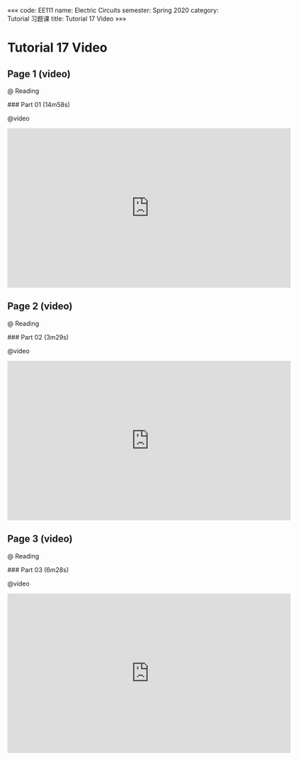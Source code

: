 «««
code: EE111
name: Electric Circuits
semester: Spring 2020
category: Tutorial 习题课
title: Tutorial 17 Video
»»»

# Tutorial 17 Video

## Page 1 (video)

@ Reading

<div class="markdown-body">
### Part 01 (14m58s)
</div>

@video

<iframe src="https://watchsb.com/e/t47efpoqrrrc.html" frameborder=0 marginwidth=0 marginheight=0 scrolling=no width=640 height=360 allowfullscreen></iframe>


## Page 2 (video)

@ Reading

<div class="markdown-body">
### Part 02 (3m29s)
</div>

@video

<iframe src="https://watchsb.com/e/yvv5hp94ddqn.html" frameborder=0 marginwidth=0 marginheight=0 scrolling=no width=640 height=360 allowfullscreen></iframe>


## Page 3 (video)

@ Reading

<div class="markdown-body">
### Part 03 (6m28s)
</div>

@video

<iframe src="https://watchsb.com/e/p7pgub4dei5d.html" frameborder=0 marginwidth=0 marginheight=0 scrolling=no width=640 height=360 allowfullscreen></iframe>



